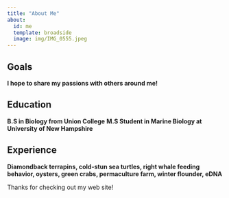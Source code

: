 ```yaml
---
title: "About Me"
about:
  id: me
  template: broadside
  image: img/IMG_0555.jpeg
---
```


:::{#me}

## Goals
**I hope to share my passions with others around me!**

## Education
**B.S in Biology from Union College** 
**M.S Student in Marine Biology at University of New Hampshire**

## Experience
**Diamondback terrapins, cold-stun sea turtles, right whale feeding behavior, oysters, green crabs, permaculture farm, winter flounder, eDNA**

:::

Thanks for checking out my web site!
